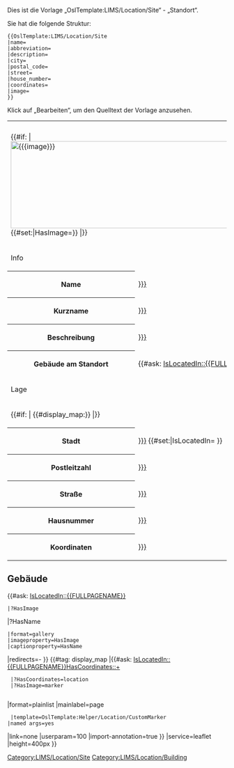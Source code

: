 <noinclude>
Dies ist die Vorlage „OslTemplate:LIMS/Location/Site“ - „Standort“.

{{OslTemplate:Helper/Docu/FormTemplate}}

Sie hat die folgende Struktur:
<pre>
{{OslTemplate:LIMS/Location/Site
|name=
|abbreviation=
|description=
|city=
|postal_code=
|street=
|house_number=
|coordinates=
|image=
}}
</pre>
Klick auf „Bearbeiten“, um den Quelltext der Vorlage anzusehen.
</noinclude>
<includeonly><!--
-->[[Category:LIMS/Location/Site]]<!--
-->{{DISPLAYTITLE: {{PAGENAME}}}}<!-- 
-->
<table class="info_box">
<tr>
<th class="heading" colspan="2">{{PAGENAME}}</th>
</tr>
<tr>
<td class="picture" colspan="2">{{#if: {{{image|}}} | [[File:{{{image}}}|800x200px]] {{#set:|HasImage={{{image}}}}} |}}</td>
</tr>
<tr>
<td class="subheading" colspan="2">Info</td>
</tr>
<tr>
<th>Name</th>
<td>[[HasName::{{{name|}}}]]</td>
</tr>
<tr>
<th>Kurzname</th>
<td>[[HasAbbreviation::{{{abbreviation|}}}]]</td>
</tr>
<tr>
<th>Beschreibung</th>
<td>[[HasDescription::{{{description|}}}]]</td>
</tr>
<tr>
<th>Gebäude am Standort</th>
<td>{{#ask: [[Category:LIMS/Location/Building]][[IsLocatedIn::{{FULLPAGENAME}}]]}}</td> <!-- Display {{SUBPAGENAME}} -->
</tr>
<tr>
<td class="subheading" colspan="2">Lage</td>
</tr>
<tr>
<td class="picture" colspan="2">{{#if: {{{coordinates|}}} | {{#display_map:{{{coordinates|}}}}} |}}</td>
</tr>
<tr>
<th>Stadt</th>
<td>[[IsLocatedIn::{{{city|}}}]] {{#set:|IsLocatedIn={{{city|}}} }}</td>
</tr>
<tr>
<th>Postleitzahl</th>
<td>[[HasPostalCode::{{{postal_code|}}}]]</td>
</tr>
<tr>
<th>Straße</th>
<td>[[HasStreet::{{{street_name|}}}]]</td>
</tr>
<tr>
<th>Hausnummer</th>
<td>[[HasHouseNumber::{{{house_number|}}}]]</td>
</tr>
<tr>
<th>Koordinaten</th>
<td>[[HasCoordinates::{{{coordinates|}}}]]</td>
</tr>
</table>

== Gebäude ==
{{#ask:  [[IsLocatedIn::{{FULLPAGENAME}}]]
 
 
 
 
 
 |?HasImage
|?HasName
 |format=gallery
 |imageproperty=HasImage
 |captionproperty=HasName
|redirects=-<!-- links to pages, not images -->
}}
{{#tag: display_map
|{{#ask: [[IsLocatedIn::{{FULLPAGENAME}}]][[HasCoordinates::+]]
  |?HasCoordinates=location
  |?HasImage=marker
  <!-- |?HasName=label -->
|format=plainlist
|mainlabel=page
  |template=OslTemplate:Helper/Location/CustomMarker
 |named args=yes
|link=none
|userparam=100 <!-- size -->
|import-annotation=true<!--  prevents [[SMW::on]] and [[SMW::off]] tags -->
}}
|service=leaflet
|height=400px
<!--|zoom=18 -->
}}
</includeonly>